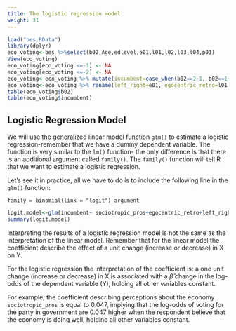 ```yaml
---
title: The logistic regression model
weight: 31
---
```

```r
load("bes.RData")
library(dplyr)
eco_voting<-bes %>%select(b02,Age,edlevel,e01,l01,l02,l03,l04,p01)
View(eco_voting)
eco_voting[eco_voting <=-1] <- NA
eco_voting[eco_voting <=-2] <- NA
eco_voting<-eco_voting %>% mutate(incumbent=case_when(b02==2~1, b02==1~0, b02>=3~0)) 
eco_voting<-eco_voting %>% rename(left_right=e01, egocentric_retro=l01,egocentric_pros=l02,sociotropic_pros=l03,sociotropic_retro=l04,brexit=p01)
table(eco_voting$b02)
table(eco_voting$incumbent)
```


## Logistic Regression Model

We will use the generalized linear model function `glm()` to estimate a logistic regression-remember that we have a dummy dependent variable. The function is very similar to the `lm()` function- the only difference is that there is an additional argument called `family()`. The `family()` function will tell R that we want to estimate a logistic regression. 

Let's see it in practice, all we have to do is to include the following line in the `glm()` function:

```
family = binomial(link = "logit") argument
```


```r
logit.model<-glm(incumbent~ sociotropic_pros+egocentric_retro+left_right, data=eco_voting,family = binomial(link = "logit"))
summary(logit.model)
```


Interpreting the results of a logistic regression model is not the same as the interpretation of the linear model. Remember that for the linear model the coefficient describe the effect of a unit change (increase or decrease) in X on Y.


For the logistic regression the interpretation of the coefficient is: a one unit change (increase or decrease) in X is associated with a $\hat{\beta}$ change in the log-odds of the dependent variable (Y), holding all other variables constant. 

For example, the coefficient describing  perceptions about the economy `sociotropic_pros` is equal to $0.047$, implying that the log-odds of voting for the party in government are $0.047$ higher when the respondent believe that the economy is doing well, holding all other variables constant.



